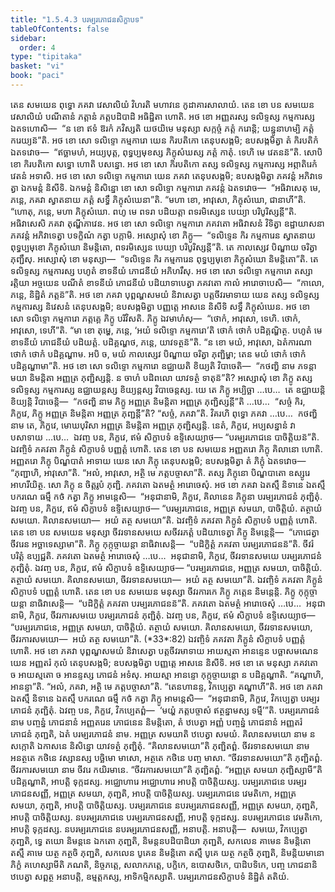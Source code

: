 ```yaml
---
title: "1.5.4.3 បរម្បរភោជនសិក្ខាបទ"
tableOfContents: false
sidebar:
  order: 4
type: "tipitaka"
basket: "vi"
book: "paci"
---
```



<DynamicBreadcrumb />

<Division number="221" book="paci">

<Paragraph number="716" book="paci">
តេន សមយេន ពុទ្ធោ ភគវា វេសាលិយំ វិហរតិ មហាវនេ កូដាគារសាលាយំ. តេន ខោ បន សមយេន វេសាលិយំ បណីតានំ ភត្តានំ ភត្តបដិបាដិ អធិដ្ឋិតា ហោតិ. អថ ខោ អញ្ញតរស្ស ទលិទ្ទស្ស កម្មការស្ស ឯតទហោសិ—  “ន ខោ ឥទំ ឱរកំ ភវិស្សតិ យថយិមេ មនុស្សា សក្កច្ចំ ភត្តំ ករោន្តិ; យន្នូនាហម្បិ ភត្តំ ករេយ្យន៑”តិ. អថ ខោ សោ ទលិទ្ទោ កម្មការោ យេន កិរបតិកោ តេនុបសង្កមិ; ឧបសង្កមិត្វា តំ កិរបតិកំ ឯតទវោច—  “ឥច្ឆាមហំ, អយ្យបុត្ត, ពុទ្ធប្បមុខស្ស ភិក្ខុសំឃស្ស ភត្តំ កាតុំ. ទេហិ មេ វេតនន៑”តិ. សោបិ ខោ កិរបតិកោ សទ្ធោ ហោតិ បសន្នោ. អថ ខោ សោ កិរបតិកោ តស្ស ទលិទ្ទស្ស កម្មការស្ស អព្ភាតិរេកំ វេតនំ អទាសិ. អថ ខោ សោ ទលិទ្ទោ កម្មការោ យេន ភគវា តេនុបសង្កមិ; ឧបសង្កមិត្វា ភគវន្តំ អភិវាទេត្វា ឯកមន្តំ និសីទិ. ឯកមន្តំ និសិន្នោ ខោ សោ ទលិទ្ទោ កម្មការោ ភគវន្តំ ឯតទវោច—  “អធិវាសេតុ មេ, ភន្តេ, ភគវា ស្វាតនាយ ភត្តំ សទ្ធឹ ភិក្ខុសំឃេនា”តិ. “មហា ខោ, អាវុសោ, ភិក្ខុសំឃោ, ជានាហី”តិ. “ហោតុ, ភន្តេ, មហា ភិក្ខុសំឃោ. ពហូ មេ ពទរា បដិយត្តា ពទរមិស្សេន បេយ្យា បរិបូរិស្សន្តី”តិ. អធិវាសេសិ ភគវា តុណ្ហីភាវេន.
</Paragraph>

<Paragraph number="717" book="paci">
អថ ខោ សោ ទលិទ្ទោ កម្មការោ ភគវតោ អធិវាសនំ វិទិត្វា ឧដ្ឋាយាសនា ភគវន្តំ អភិវាទេត្វា បទក្ខិណំ កត្វា បក្កាមិ. អស្សោសុំ ខោ ភិក្ខូ—  “ទលិទ្ទេន កិរ កម្មការេន ស្វាតនាយ ពុទ្ធប្បមុខោ ភិក្ខុសំឃោ និមន្តិតោ, ពទរមិស្សេន បេយ្យា បរិបូរិស្សន្តី”តិ. តេ កាលស្សេវ បិណ្ឌាយ ចរិត្វា ភុញ្ជឹសុ. អស្សោសុំ ខោ មនុស្សា—  “ទលិទ្ទេន កិរ កម្មការេន ពុទ្ធប្បមុខោ ភិក្ខុសំឃោ និមន្តិតោ”តិ. តេ ទលិទ្ទស្ស កម្មការស្ស បហូតំ ខាទនីយំ ភោជនីយំ អភិហរឹសុ. អថ ខោ សោ ទលិទ្ទោ កម្មការោ តស្សា រត្តិយា អច្ចយេន បណីតំ ខាទនីយំ ភោជនីយំ បដិយាទាបេត្វា ភគវតោ កាលំ អារោចាបេសិ—  “កាលោ, ភន្តេ, និដ្ឋិតំ ភត្តន៑”តិ.
</Paragraph>

<Paragraph number="718" book="paci">
អថ ខោ ភគវា បុព្ពណ្ហសមយំ និវាសេត្វា បត្តចីវរមាទាយ យេន តស្ស ទលិទ្ទស្ស កម្មការស្ស និវេសនំ តេនុបសង្កមិ; ឧបសង្កមិត្វា បញ្ញត្តេ អាសនេ និសីទិ សទ្ធឹ ភិក្ខុសំឃេន. អថ ខោ សោ ទលិទ្ទោ កម្មការោ ភត្តគ្គេ ភិក្ខូ បរិវិសតិ. ភិក្ខូ ឯវមាហំសុ—  “ថោកំ, អាវុសោ, ទេហិ. ថោកំ, អាវុសោ, ទេហី”តិ. “មា ខោ តុម្ហេ, ភន្តេ, ‘អយំ ទលិទ្ទោ កម្មការោ’តិ ថោកំ ថោកំ បដិគ្គណ្ហិត្ថ. បហូតំ មេ ខាទនីយំ ភោជនីយំ បដិយត្តំ. បដិគ្គណ្ហថ, ភន្តេ, យាវទត្ថន៑”តិ. “ន ខោ មយំ, អាវុសោ, ឯតំការណា ថោកំ ថោកំ បដិគ្គណ្ហាម. អបិ ច, មយំ កាលស្សេវ បិណ្ឌាយ ចរិត្វា ភុញ្ជិម្ហា; តេន មយំ ថោកំ ថោកំ បដិគ្គណ្ហាមា”តិ.
</Paragraph>

<Paragraph number="719" book="paci">
អថ ខោ សោ ទលិទ្ទោ កម្មការោ ឧជ្ឈាយតិ ខិយ្យតិ វិបាចេតិ—  “កថញ្ហិ នាម ភទន្តា មយា និមន្តិតា អញ្ញត្រ ភុញ្ជិស្សន្តិ. ន ចាហំ បដិពលោ យាវទត្ថំ ទាតុន៑”តិ?
</Paragraph>

<Paragraph number="720" book="paci">
អស្សោសុំ ខោ ភិក្ខូ តស្ស ទលិទ្ទស្ស កម្មការស្ស ឧជ្ឈាយន្តស្ស ខិយ្យន្តស្ស វិបាចេន្តស្ស. យេ តេ ភិក្ខូ អប្បិច្ឆា …បេ…  តេ ឧជ្ឈាយន្តិ ខិយ្យន្តិ វិបាចេន្តិ—  “កថញ្ហិ នាម ភិក្ខូ អញ្ញត្រ និមន្តិតា អញ្ញត្រ ភុញ្ជិស្សន្តី”តិ …បេ…  “សច្ចំ កិរ, ភិក្ខវេ, ភិក្ខូ អញ្ញត្រ និមន្តិតា អញ្ញត្រ ភុញ្ជន្តី”តិ? “សច្ចំ, ភគវា”តិ. វិគរហិ ពុទ្ធោ ភគវា …បេ…  កថញ្ហិ នាម តេ, ភិក្ខវេ, មោឃបុរិសា អញ្ញត្រ និមន្តិតា អញ្ញត្រ ភុញ្ជិស្សន្តិ. នេតំ, ភិក្ខវេ, អប្បសន្នានំ វា បសាទាយ …បេ…  ឯវញ្ច បន, ភិក្ខវេ, ឥមំ សិក្ខាបទំ ឧទ្ទិសេយ្យាថ—
</Paragraph>

<Paragraph number="721" book="paci">
<Emphasis>“បរម្បរភោជនេ បាចិត្តិយន៑”</Emphasis>តិ.
</Paragraph>

<Paragraph number="722" book="paci">
ឯវញ្ចិទំ ភគវតា ភិក្ខូនំ សិក្ខាបទំ បញ្ញត្តំ ហោតិ.
</Paragraph>

</Division>
<Division number="222" book="paci">

<Paragraph number="723" book="paci">
តេន ខោ បន សមយេន អញ្ញតរោ ភិក្ខុ គិលានោ ហោតិ. អញ្ញតរោ ភិក្ខុ បិណ្ឌបាតំ អាទាយ យេន សោ ភិក្ខុ តេនុបសង្កមិ; ឧបសង្កមិត្វា តំ ភិក្ខុំ ឯតទវោច—  “ភុញ្ជាហិ, អាវុសោ”តិ. “អលំ, អាវុសោ, អត្ថិ មេ ភត្តបច្ចាសា”តិ. តស្ស ភិក្ខុនោ បិណ្ឌបាតោ ឧស្សូរេ អាហរីយិត្ថ. សោ ភិក្ខុ ន ចិត្តរូបំ ភុញ្ជិ. ភគវតោ ឯតមត្ថំ អារោចេសុំ. អថ ខោ ភគវា ឯតស្មឹ និទានេ ឯតស្មឹ បករណេ ធម្មឹ កថំ កត្វា ភិក្ខូ អាមន្តេសិ—  “អនុជានាមិ, ភិក្ខវេ, គិលានេន ភិក្ខុនា បរម្បរភោជនំ ភុញ្ជិតុំ. ឯវញ្ច បន, ភិក្ខវេ, ឥមំ សិក្ខាបទំ ឧទ្ទិសេយ្យាថ—
</Paragraph>

<Paragraph number="724" book="paci">
<Emphasis>“បរម្បរភោជនេ, អញ្ញត្រ សមយា, បាចិត្តិយំ. តត្ថាយំ សមយោ. គិលានសមយោ—  អយំ តត្ថ សមយោ”</Emphasis>តិ.
</Paragraph>

<Paragraph number="725" book="paci">
ឯវញ្ចិទំ ភគវតា ភិក្ខូនំ សិក្ខាបទំ បញ្ញត្តំ ហោតិ.
</Paragraph>

</Division>
<Division number="223" book="paci">

<Paragraph number="726" book="paci">
តេន ខោ បន សមយេន មនុស្សា ចីវរទានសមយេ សចីវរភត្តំ បដិយាទេត្វា ភិក្ខូ និមន្តេន្តិ—  “ភោជេត្វា ចីវរេន អច្ឆាទេស្សាមា”តិ. ភិក្ខូ កុក្កុច្ចាយន្តា នាធិវាសេន្តិ—  “បដិក្ខិត្តំ ភគវតា បរម្បរភោជនន៑”តិ. ចីវរំ បរិត្តំ ឧប្បជ្ជតិ. ភគវតោ ឯតមត្ថំ អារោចេសុំ …បេ…  អនុជានាមិ, ភិក្ខវេ, ចីវរទានសមយេ បរម្បរភោជនំ ភុញ្ជិតុំ. ឯវញ្ច បន, ភិក្ខវេ, ឥមំ សិក្ខាបទំ ឧទ្ទិសេយ្យាថ—
</Paragraph>

<Paragraph number="727" book="paci">
<Emphasis>“បរម្បរភោជនេ, អញ្ញត្រ សមយា, បាចិត្តិយំ. តត្ថាយំ សមយោ. គិលានសមយោ, ចីវរទានសមយោ—  អយំ តត្ថ សមយោ”</Emphasis>តិ.
</Paragraph>

<Paragraph number="728" book="paci">
ឯវញ្ចិទំ ភគវតា ភិក្ខូនំ សិក្ខាបទំ បញ្ញត្តំ ហោតិ.
</Paragraph>

</Division>
<Division number="224" book="paci">

<Paragraph number="729" book="paci">
តេន ខោ បន សមយេន មនុស្សា ចីវរការកេ ភិក្ខូ ភត្តេន និមន្តេន្តិ. ភិក្ខូ កុក្កុច្ចាយន្តា នាធិវាសេន្តិ—  “បដិក្ខិត្តំ ភគវតា បរម្បរភោជនន៑”តិ. ភគវតោ ឯតមត្ថំ អារោចេសុំ …បេ…  អនុជានាមិ, ភិក្ខវេ, ចីវរការសមយេ បរម្បរភោជនំ ភុញ្ជិតុំ. ឯវញ្ច បន, ភិក្ខវេ, ឥមំ សិក្ខាបទំ ឧទ្ទិសេយ្យាថ—
</Paragraph>

</Division>
<Division number="225" book="paci">

<Paragraph number="730" book="paci">
<Emphasis>“បរម្បរភោជនេ, អញ្ញត្រ សមយា, បាចិត្តិយំ. តត្ថាយំ សមយោ. គិលានសមយោ, ចីវរទានសមយោ, ចីវរការសមយោ—  អយំ តត្ថ សមយោ”</Emphasis>តិ. (*33*:<Emphasis>82</Emphasis>)
</Paragraph>

<Paragraph number="731" book="paci">
ឯវញ្ចិទំ ភគវតា ភិក្ខូនំ សិក្ខាបទំ បញ្ញត្តំ ហោតិ.
</Paragraph>

</Division>
<Division number="226" book="paci">

<Paragraph number="732" book="paci">
អថ ខោ ភគវា បុព្ពណ្ហសមយំ និវាសេត្វា បត្តចីវរមាទាយ អាយស្មតា អានន្ទេន បច្ឆាសមណេន យេន អញ្ញតរំ កុលំ តេនុបសង្កមិ; ឧបសង្កមិត្វា បញ្ញត្តេ អាសនេ និសីទិ. អថ ខោ តេ មនុស្សា ភគវតោ ច អាយស្មតោ ច អានន្ទស្ស ភោជនំ អទំសុ. អាយស្មា អានន្ទោ កុក្កុច្ចាយន្តោ ន បដិគ្គណ្ហាតិ. “គណ្ហាហិ, អានន្ទា”តិ. “អលំ, ភគវា, អត្ថិ មេ ភត្តបច្ចាសា”តិ. “តេនហានន្ទ, វិកប្បេត្វា គណ្ហាហី”តិ. អថ ខោ ភគវា ឯតស្មឹ និទានេ ឯតស្មឹ បករណេ ធម្មឹ កថំ កត្វា ភិក្ខូ អាមន្តេសិ—  “អនុជានាមិ, ភិក្ខវេ, វិកប្បេត្វា បរម្បរភោជនំ ភុញ្ជិតុំ. ឯវញ្ច បន, ភិក្ខវេ, វិកប្បេតព្ពំ—  ‘មយ្ហំ ភត្តបច្ចាសំ ឥត្ថន្នាមស្ស ទម្មី’”តិ.
</Paragraph>

</Division>
<Division number="227" book="paci">

<Paragraph number="733" book="paci">
<Emphasis>បរម្បរភោជនំ</Emphasis> នាម បញ្ចន្នំ ភោជនានំ អញ្ញតរេន ភោជនេន និមន្តិតោ, តំ ឋបេត្វា អញ្ញំ បញ្ចន្នំ ភោជនានំ អញ្ញតរំ ភោជនំ ភុញ្ជតិ, ឯតំ បរម្បរភោជនំ នាម.
</Paragraph>

<Paragraph number="734" book="paci">
<Emphasis>អញ្ញត្រ សមយា</Emphasis>តិ ឋបេត្វា សមយំ.
</Paragraph>

<Paragraph number="735" book="paci">
<Emphasis>គិលានសមយោ</Emphasis> នាម ន សក្កោតិ ឯកាសនេ និសិន្នោ យាវទត្ថំ ភុញ្ជិតុំ. “គិលានសមយោ”តិ ភុញ្ជិតព្ពំ.
</Paragraph>

<Paragraph number="736" book="paci">
<Emphasis>ចីវរទានសមយោ</Emphasis> នាម អនត្ថតេ កថិនេ វស្សានស្ស បច្ឆិមោ មាសោ, អត្ថតេ កថិនេ បញ្ច មាសា. “ចីវរទានសមយោ”តិ ភុញ្ជិតព្ពំ.
</Paragraph>

<Paragraph number="737" book="paci">
<Emphasis>ចីវរការសមយោ</Emphasis> នាម ចីវរេ កយិរមានេ. “ចីវរការសមយោ”តិ ភុញ្ជិតព្ពំ.
</Paragraph>

<Paragraph number="738" book="paci">
“អញ្ញត្រ សមយា ភុញ្ជិស្សាមី”តិ បដិគ្គណ្ហាតិ, អាបត្តិ ទុក្កដស្ស. អជ្ឈោហារេ អជ្ឈោហារេ អាបត្តិ បាចិត្តិយស្ស.
</Paragraph>

</Division>
<Division number="228" book="paci">

<Paragraph number="739" book="paci">
បរម្បរភោជនេ បរម្បរភោជនសញ្ញី, អញ្ញត្រ សមយា, ភុញ្ជតិ, អាបត្តិ បាចិត្តិយស្ស. បរម្បរភោជនេ វេមតិកោ, អញ្ញត្រ សមយា, ភុញ្ជតិ, អាបត្តិ បាចិត្តិយស្ស. បរម្បរភោជនេ នបរម្បរភោជនសញ្ញី, អញ្ញត្រ សមយា, ភុញ្ជតិ, អាបត្តិ បាចិត្តិយស្ស.
</Paragraph>

<Paragraph number="740" book="paci">
នបរម្បរភោជនេ បរម្បរភោជនសញ្ញី, អាបត្តិ ទុក្កដស្ស. នបរម្បរភោជនេ វេមតិកោ, អាបត្តិ ទុក្កដស្ស. នបរម្បរភោជនេ នបរម្បរភោជនសញ្ញី, អនាបត្តិ.
</Paragraph>

</Division>
<Division number="229" book="paci">

<Paragraph number="741" book="paci">
អនាបត្តិ—  សមយេ, វិកប្បេត្វា ភុញ្ជតិ, ទ្វេ តយោ និមន្តនេ ឯកតោ ភុញ្ជតិ, និមន្តនបដិបាដិយា ភុញ្ជតិ, សកលេន គាមេន និមន្តិតោ តស្មឹ គាមេ យត្ថ កត្ថចិ ភុញ្ជតិ, សកលេន បូគេន និមន្តិតោ តស្មឹ បូគេ យត្ថ កត្ថចិ ភុញ្ជតិ, និមន្តិយមានោ ភិក្ខំ គហេស្សាមីតិ ភណតិ, និច្ចភត្តេ, សលាកភត្តេ, បក្ខិកេ, ឧបោសថិកេ, បាដិបទិកេ, បញ្ច ភោជនានិ ឋបេត្វា សព្ពត្ថ អនាបត្តិ, ឧម្មត្តកស្ស, អាទិកម្មិកស្សាតិ.

</Paragraph>
</Division>

<Paragraph number="742" type="center" book="paci">
បរម្បរភោជនសិក្ខាបទំ និដ្ឋិតំ តតិយំ.
</Paragraph>